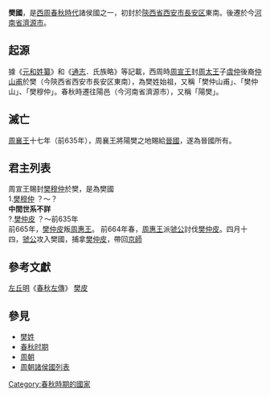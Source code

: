 {{周代諸侯國
|國名=樊
|國君姓氏=[[姬姓|姬姓]]
|爵位=仲爵
|國都=樊邑（今陝西長安東南）；陽邑（今河南濟源）
|分封者=[[周宣王|周宣王]]
|始祖=[[仲山甫|樊穆仲]]
|建國年=[[周宣王|周宣王]]時
|滅亡年=前635年
|滅亡原因=為晉國所滅
|史書記載=
}}

'''樊國'''，是[[西周|西周]][[春秋時代|春秋時代]]諸侯國之一，初封於[[陝西省|陝西省]][[长安区_(西安市)|西安市長安区]]東南。後遷於今[[河南省|河南省]][[濟源市|濟源市]]。

==起源==
據《[[元和姓纂|元和姓纂]]》和《[[通志|通志]]．氏族略》等記載，西周時[[周宣王|周宣王]]封[[周太王|周太王]]子[[虞仲|虞仲]]後裔[[仲山甫|仲山甫]]於樊（今陝西省西安市長安区東南），為樊姓始祖，又稱「樊仲山甫」、「樊仲山」、「樊穆仲」。春秋時遷往陽邑（今河南省濟源市），又稱「陽樊」。

==滅亡==
[[周襄王|周襄王]]十七年（前635年），周襄王將陽樊之地賜給[[晉國|晉國]]，遂為晉國所有。

==君主列表==
周宣王賜封[[仲山甫|樊穆仲]]於樊，是為樊國<br>
1.[[仲山甫|樊穆仲]] ？～？<br>
'''中間世系不詳'''<br>
?.[[樊皮|樊仲皮]] ？～前635年<br>
前665年，[[樊皮|樊仲皮]]叛[[東周|周]][[周惠王|惠王]]。 前664年春，[[周惠王|周惠王]]派[[虢公|虢公]]討伐[[樊皮|樊仲皮]]。四月十四，[[虢公|虢公]]攻入樊國，捕拿[[樊皮|樊仲皮]]，帶回[[雒邑|京師]]

==參考文獻==
{{Reflist}}[[左丘明|左丘明]]《[[左传|春秋左傳]]》
[[樊皮|樊皮]]

==參見==
*[[樊姓|樊姓]]
*[[春秋时期|春秋时期]]
*[[周朝|周朝]]
*[[周朝諸侯國列表|周朝諸侯國列表]]

{{周代諸侯列國}}
{{河南省先秦列國}}

[[Category:春秋時期的國家|Category:春秋時期的國家]]